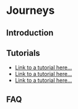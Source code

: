 # Journeys

## Introduction

## Tutorials

- [Link to a tutorial here...](#)
- [Link to a tutorial here...](#)
- [Link to a tutorial here...](#)

## FAQ
